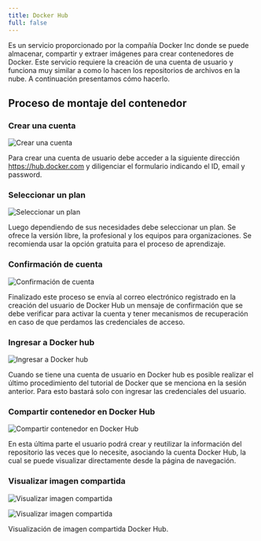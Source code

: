 ```yaml
---
title: Docker Hub
full: false
---
```


Es un servicio proporcionado por la compañía Docker Inc donde se puede almacenar, compartir y extraer imágenes para crear contenedores de Docker. Este servicio requiere la creación de una cuenta de usuario y funciona muy similar a como lo hacen los repositorios de archivos en la nube. A continuación presentamos cómo hacerlo.

## Proceso de montaje del contenedor

### Crear una cuenta

![Crear una cuenta](/images/contenedores/defectiveImage_2.png)

Para crear una cuenta de usuario debe acceder a la siguiente dirección https://hub.docker.com y diligenciar el formulario indicando el ID, email y password.


### Seleccionar un plan

![Seleccionar un plan](/images/contenedores/014.png)

Luego dependiendo de sus necesidades debe seleccionar un plan. Se ofrece la versión libre, la profesional y los equipos para organizaciones. Se recomienda usar la opción gratuita para el proceso de aprendizaje.

### Confirmación de cuenta

![Confirmación de cuenta](/images/contenedores/015.png)

Finalizado este proceso se envía al correo electrónico registrado en la creación del usuario de Docker Hub un mensaje de confirmación que se debe verificar para activar la cuenta y tener mecanismos de recuperación en caso de que perdamos las credenciales de acceso.

### Ingresar a Docker hub

![Ingresar a Docker hub](/images/contenedores/016.png)

Cuando se tiene una cuenta de usuario en Docker hub es posible realizar el último procedimiento del tutorial de Docker que se menciona en la sesión anterior. Para esto bastará solo con ingresar las credenciales del usuario.

### Compartir contenedor en Docker Hub

![Compartir contenedor en Docker Hub](/images/contenedores/017.png)

En esta última parte el usuario podrá crear y reutilizar la información del repositorio las veces que lo necesite, asociando la cuenta Docker Hub, la cual se puede visualizar directamente desde la página de navegación.

### Visualizar imagen compartida

![Visualizar imagen compartida](/images/contenedores/018.png)

![Visualizar imagen compartida](/images/contenedores/019.png)

Visualización de imagen compartida Docker Hub.


